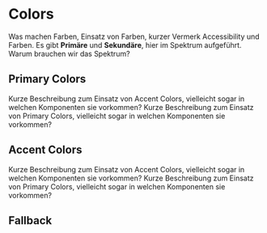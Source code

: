 
<Meta title="Styleguide/Colors" />

# Colors

Was machen Farben, Einsatz von Farben, kurzer Vermerk Accessibility und Farben.
Es gibt **Primäre** und **Sekundäre**, hier im Spektrum aufgeführt. Warum brauchen wir
das Spektrum?

## Primary Colors

Kurze Beschreibung zum Einsatz von Accent Colors, vielleicht sogar in welchen Komponenten sie vorkommen? Kurze Beschreibung zum Einsatz von Primary Colors, vielleicht sogar in welchen Komponenten sie vorkommen?

<Unstyled>
<div style={{ display: "flex", gap: "1rem", flexWrap: "wrap" }}>
  <ColorBlob name="blue" shade="100" />
  <ColorBlob name="blue" shade="200" />
  <ColorBlob name="blue" shade="300" />
  <ColorBlob name="blue" shade="400" />
  <ColorBlob name="blue" shade="500" />
  <ColorBlob name="blue" shade="600" />
  <ColorBlob name="blue" shade="700" />
  <ColorBlob name="blue" shade="800" />
  <ColorBlob name="blue" shade="900" />
</div>

<div style={{ display: "flex", gap: "1rem", flexWrap: "wrap" }}>
  <ColorBlob name="yellow" shade="100" />
  <ColorBlob name="yellow" shade="200" />
  <ColorBlob name="yellow" shade="300" />
  <ColorBlob name="yellow" shade="400" />
  <ColorBlob name="yellow" shade="500" />
  <ColorBlob name="yellow" shade="600" />
  <ColorBlob name="yellow" shade="700" />
  <ColorBlob name="yellow" shade="800" />
  <ColorBlob name="yellow" shade="900" />
</div>

<div style={{ display: "flex", gap: "1rem", flexWrap: "wrap" }}>
  <ColorBlob name="black" />
  <ColorBlob name="white" />
</div>
</Unstyled>

## Accent Colors

Kurze Beschreibung zum Einsatz von Accent Colors, vielleicht sogar in welchen Komponenten sie vorkommen? Kurze Beschreibung zum Einsatz von Primary Colors, vielleicht sogar in welchen Komponenten sie vorkommen?

<Unstyled>
<div style={{ display: "flex", gap: "1rem", flexWrap: "wrap" }}>
  <ColorBlob name="gray" shade="100" />
  <ColorBlob name="gray" shade="200" />
  <ColorBlob name="gray" shade="300" />
  <ColorBlob name="gray" shade="400" />
  <ColorBlob name="gray" shade="500" />
  <ColorBlob name="gray" shade="600" />
  <ColorBlob name="gray" shade="700" />
  <ColorBlob name="gray" shade="800" />
  <ColorBlob name="gray" shade="900" />
</div>

<div style={{ display: "flex", gap: "1rem", flexWrap: "wrap" }}>
  <ColorBlob name="red" shade="100" />
  <ColorBlob name="red" shade="200" />
  <ColorBlob name="red" shade="300" />
  <ColorBlob name="red" shade="400" />
  <ColorBlob name="red" shade="500" />
  <ColorBlob name="red" shade="600" />
  <ColorBlob name="red" shade="700" />
  <ColorBlob name="red" shade="800" />
  <ColorBlob name="red" shade="900" />
</div>

<div style={{ display: "flex", gap: "1rem", flexWrap: "wrap" }}>
  <ColorBlob name="green" shade="100" />
  <ColorBlob name="green" shade="200" />
  <ColorBlob name="green" shade="300" />
  <ColorBlob name="green" shade="400" />
  <ColorBlob name="green" shade="500" />
  <ColorBlob name="green" shade="600" />
  <ColorBlob name="green" shade="700" />
  <ColorBlob name="green" shade="800" />
  <ColorBlob name="green" shade="900" />
</div>
</Unstyled>

## Fallback

<Unstyled>
  <div style={{ display: "flex", gap: "1rem", flexWrap: "wrap" }}>
    <ColorBlob name="orange" shade="100" />
    <ColorBlob name="orange" shade="200" />
    <ColorBlob name="orange" shade="300" />
    <ColorBlob name="orange" shade="400" />
    <ColorBlob name="orange" shade="500" />
    <ColorBlob name="orange" shade="600" />
    <ColorBlob name="orange" shade="700" />
    <ColorBlob name="orange" shade="800" />
    <ColorBlob name="orange" shade="900" />
  </div>
</Unstyled>
